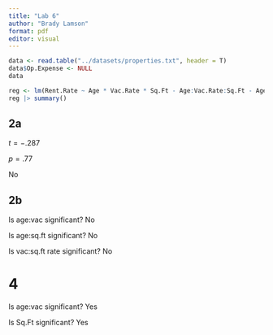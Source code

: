 ```yaml
---
title: "Lab 6"
author: "Brady Lamson"
format: pdf
editor: visual
---
```


```r
data <- read.table("../datasets/properties.txt", header = T)
data$Op.Expense <- NULL
data
```

```r
reg <- lm(Rent.Rate ~ Age * Vac.Rate * Sq.Ft - Age:Vac.Rate:Sq.Ft - Age:Sq.Ft - Vac.Rate:Sq.Ft, data = data)
reg |> summary()
```

## 2a

$t = -.287$

$p = .77$

No

## 2b

Is age:vac significant? No

Is age:sq.ft significant? No

Is vac:sq.ft rate significant? No

# 4

Is age:vac significant? Yes

Is Sq.Ft significant? Yes
